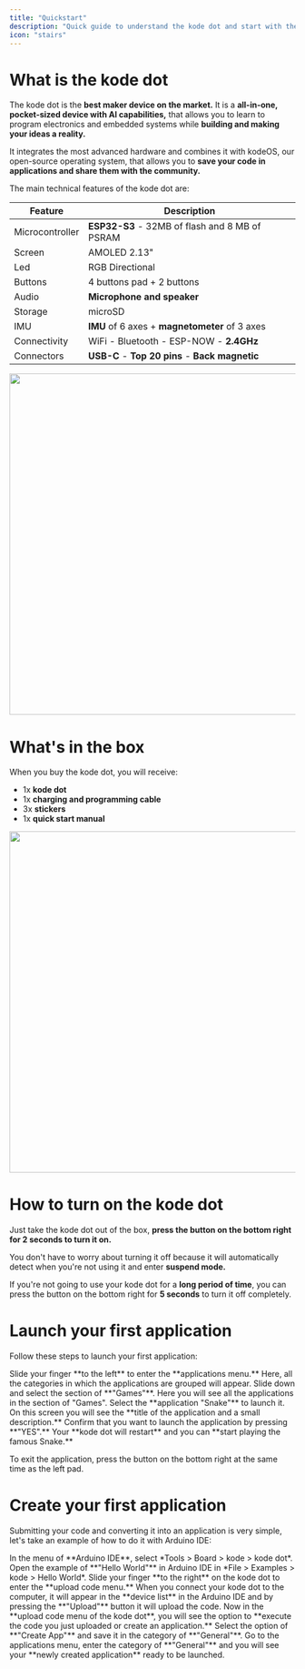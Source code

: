 ```yaml
---
title: "Quickstart"
description: "Quick guide to understand the kode dot and start with the applications."
icon: "stairs"
---
```


# What is the kode dot

The kode dot is the **best maker device on the market.** It is a **all-in-one, pocket-sized device with AI capabilities,** that allows you to learn to program electronics and embedded systems while **building and making your ideas a reality.**

It integrates the most advanced hardware and combines it with kodeOS, our open-source operating system, that allows you to **save your code in applications and share them with the community.**

The main technical features of the kode dot are:

| Feature    | Description |
| ----------------- | ----------- |
| Microcontroller  | **ESP32-S3** - 32MB of flash and 8 MB of PSRAM |
| Screen           | AMOLED 2.13" |
| Led              | RGB Directional |
| Buttons          | 4 buttons pad + 2 buttons |
| Audio            | **Microphone and speaker** |
| Storage          | microSD |
| IMU              | **IMU** of 6 axes + **magnetometer** of 3 axes |
| Connectivity     | WiFi - Bluetooth - ESP-NOW - **2.4GHz** |
| Connectors       | **USB-C** - **Top 20 pins** - **Back magnetic** |

<Frame caption="Front and back of the kode dot">
  <img width="600"  src="/images/kode-dot/quickstart/kode-dot-render.png" />
</Frame>

# What's in the box

When you buy the kode dot, you will receive:

- 1x **kode dot**
- 1x **charging and programming cable**
- 3x **stickers**
- 1x **quick start manual**

<Frame caption="kode dot and extras">
  <img width="600"  src="/images/kode-dot/quickstart/inside-box.png" />
</Frame>

# How to turn on the kode dot

Just take the kode dot out of the box, **press the button on the bottom right for 2 seconds to turn it on.**

You don't have to worry about turning it off because it will automatically detect when you're not using it and enter **suspend mode.**

<Warning>If you're not going to use your kode dot for a **long period of time**, you can press the button on the bottom right for **5 seconds** to turn it off completely.</Warning>

# Launch your first application

Follow these steps to launch your first application:

<Steps>
  <Step title="Enter the applications menu">
    Slide your finger **to the left** to enter the **applications menu.** Here, all the categories in which the applications are grouped will appear. Slide down and select the section of **"Games"**.
  </Step>
  <Step title="Launch the application">
    Here you will see all the applications in the section of "Games". Select the **application "Snake"** to launch it.
  </Step>
  <Step title="Application information">
    On this screen you will see the **title of the application and a small description.** Confirm that you want to launch the application by pressing **"YES".**
  </Step>
  <Step title="Enjoy the game">
    Your **kode dot will restart** and you can **start playing the famous Snake.**
  </Step>
</Steps>

<Tip>To exit the application, press the button on the bottom right at the same time as the left pad.</Tip>

# Create your first application

Submitting your code and converting it into an application is very simple, let's take an example of how to do it with Arduino IDE:

<Steps>
  <Step title="Select the kode dot">
    In the menu of **Arduino IDE**, select *Tools > Board > kode > kode dot*.
  </Step>
  <Step title="Hello world!">
    Open the example of **"Hello World"** in Arduino IDE in *File > Examples > kode > Hello World*.
  </Step>
  <Step title="Connect your kode dot and upload the code">
    Slide your finger **to the right** on the kode dot to enter the **upload code menu.** When you connect your kode dot to the computer, it will appear in the **device list** in the Arduino IDE and by pressing the **"Upload"** button it will upload the code.
  </Step>
  <Step title="Create the application">
    Now in the **upload code menu of the kode dot**, you will see the option to **execute the code you just uploaded or create an application.** Select the option of **"Create App"** and save it in the category of **"General"**.
  </Step>
  <Step title="Check the application">
    Go to the applications menu, enter the category of **"General"** and you will see your **newly created application** ready to be launched.
  </Step>
</Steps>